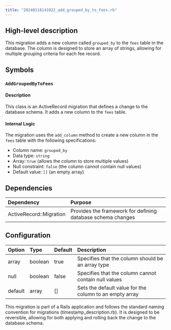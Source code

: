 ```yaml
---
title: "20240118141022_add_grouped_by_to_fees.rb"
---
```


## High-level description
This migration adds a new column called `grouped_by` to the `fees` table in the database. The column is designed to store an array of strings, allowing for multiple grouping criteria for each fee record.

## Symbols

### `AddGroupedByToFees`
#### Description
This class is an ActiveRecord migration that defines a change to the database schema. It adds a new column to the `fees` table.

#### Internal Logic
The migration uses the `add_column` method to create a new column in the `fees` table with the following specifications:
- Column name: `grouped_by`
- Data type: `string`
- Array: `true` (allows the column to store multiple values)
- Null constraint: `false` (the column cannot contain null values)
- Default value: `[]` (an empty array)

## Dependencies
| Dependency | Purpose |
|:-----------|:--------|
| ActiveRecord::Migration | Provides the framework for defining database schema changes |

## Configuration
| Option | Type | Default | Description |
|:-------|:-----|:--------|:------------|
| array | boolean | true | Specifies that the column should be an array type |
| null | boolean | false | Specifies that the column cannot contain null values |
| default | array | [] | Sets the default value for the column to an empty array |

This migration is part of a Rails application and follows the standard naming convention for migrations (timestamp_description.rb). It is designed to be reversible, allowing for both applying and rolling back the change to the database schema.